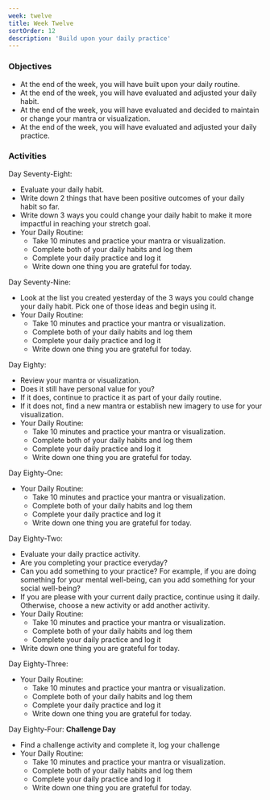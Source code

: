 ```yaml
---
week: twelve
title: Week Twelve
sortOrder: 12
description: 'Build upon your daily practice'
---
```


### Objectives

- At the end of the week, you will have built upon your daily routine.
- At the end of the week, you will have evaluated and adjusted your daily habit.
- At the end of the week, you will have evaluated and decided to maintain or change your mantra or visualization.
- At the end of the week, you will have evaluated and adjusted your daily practice.

### Activities

Day Seventy-Eight:

- Evaluate your daily habit.
- Write down 2 things that have been positive outcomes of your daily habit so far.
- Write down 3 ways you could change your daily habit to make it more impactful in reaching your stretch goal.
- Your Daily Routine:
  - Take 10 minutes and practice your mantra or visualization.
  - Complete both of your daily habits and log them
  - Complete your daily practice and log it
  - Write down one thing you are grateful for today.

Day Seventy-Nine:

- Look at the list you created yesterday of the 3 ways you could change your daily habit. Pick one of those ideas and begin using it.
- Your Daily Routine:
  - Take 10 minutes and practice your mantra or visualization.
  - Complete both of your daily habits and log them
  - Complete your daily practice and log it
  - Write down one thing you are grateful for today.

Day Eighty:

- Review your mantra or visualization.
- Does it still have personal value for you?
- If it does, continue to practice it as part of your daily routine.
- If it does not, find a new mantra or establish new imagery to use for your visualization.
- Your Daily Routine:
  - Take 10 minutes and practice your mantra or visualization.
  - Complete both of your daily habits and log them
  - Complete your daily practice and log it
  - Write down one thing you are grateful for today.

Day Eighty-One:

- Your Daily Routine:
  - Take 10 minutes and practice your mantra or visualization.
  - Complete both of your daily habits and log them
  - Complete your daily practice and log it
  - Write down one thing you are grateful for today.

Day Eighty-Two:

- Evaluate your daily practice activity.
- Are you completing your practice everyday?
- Can you add something to your practice? For example, if you are doing something for your mental well-being, can you add something for your social well-being?
- If you are please with your current daily practice, continue using it daily. Otherwise, choose a new activity or add another activity.
- Your Daily Routine:
  - Take 10 minutes and practice your mantra or visualization.
  - Complete both of your daily habits and log them
  - Complete your daily practice and log it
- Write down one thing you are grateful for today.

Day Eighty-Three:

- Your Daily Routine:
  - Take 10 minutes and practice your mantra or visualization.
  - Complete both of your daily habits and log them
  - Complete your daily practice and log it
  - Write down one thing you are grateful for today.

Day Eighty-Four: **Challenge Day**

- Find a challenge activity and complete it, log your challenge
- Your Daily Routine:
  - Take 10 minutes and practice your mantra or visualization.
  - Complete both of your daily habits and log them
  - Complete your daily practice and log it
  - Write down one thing you are grateful for today.
